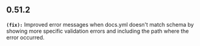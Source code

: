 ## 0.51.2
**`(fix):`** Improved error messages when docs.yml doesn't match schema by showing more specific
validation errors and including the path where the error occurred.


